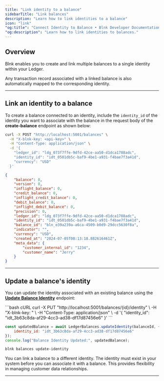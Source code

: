 ```yaml
---
title: "Link identity to a balance"
sidebarTitle: "Link balances"
description: "Learn how to link identities to a balance"
icon: "link"
"og:title": "Connect Identity to Balance • Blnk Developer Documentation"
"og:description": "Learn how to link identities to balances."
---
```



## Overview

Blnk enables you to create and link multiple balances to a single identity within your Ledger. 

Any transaction record associated with a linked balance is also automatically mapped to the corresponding identity.

---

## Link an identity to a balance

To create a balance connected to an identity, include the `identity_id` of the identity you want to associate with the balance in the request body of the **create-balance** endpoint as shown below:

```bash cURL
curl -X POST "http://localhost:5001/balances" \
  -H "X-blnk-key: <api-key>" \
  -H "Content-Type: application/json" \
  -d '{
    "ledger_id": "ldg_073f7ffe-9dfd-42ce-aa50-d1dca1788adc",
    "identity_id": "idt_0501db5c-baf9-4be1-a931-f4bae7f3a41d",
    "currency": "USD"
  }'
```

```json Response {11}
{
    "balance": 0,
    "version": 0,
    "inflight_balance": 0,
    "credit_balance": 0,
    "inflight_credit_balance": 0,
    "debit_balance": 0,
    "inflight_debit_balance": 0,
    "precision": 0,
    "ledger_id": "ldg_073f7ffe-9dfd-42ce-aa50-d1dca1788adc",
    "identity_id": "idt_0501db5c-baf9-4be1-a931-f4bae7f3a41d",
    "balance_id": "bln_e39a239a-a6ca-4509-b0d9-29dcc5630f8a",
    "indicator": "",
    "currency": "USD",
    "created_at": "2024-07-05T08:13:18.882616461Z",
    "meta_data": {
        "customer_internal_id": "1234",
        "customer_name": "Jerry"
    }
}
```

---

## Update a balance's identity

You can update the identity associated with an existing balance using the [**Update Balance Identity**](/reference/update-balance-identity) endpoint:

<CodeGroup>
```bash cURL
curl -X PUT "http://localhost:5001/balances/{id}/identity" \
  -H "X-blnk-key: <api-key>" \
  -H "Content-Type: application/json" \
  -d '{
    "identity_id": "idt_3b63c8da-af29-4cc3-ad38-df17d87456e6"
  }'
```

```javascript TypeScript
const updatedBalance = await LedgerBalances.updateIdentity(balanceId, {
    identity_id: "idt_3b63c8da-af29-4cc3-ad38-df17d87456e6"
});
console.log("Balance Identity Updated:", updatedBalance);
```

```bash Blnk CLI
blnk balances update-identity
```
</CodeGroup>

<Tip>
You can link a balance to a different identity. The identity must exist in your system before you can associate it with a balance. This provides flexibility in managing customer data relationships.
</Tip>

---

<NeedHelp />